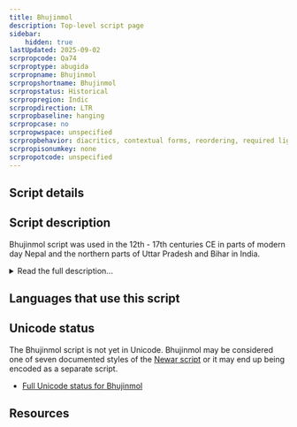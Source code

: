 ```yaml
---
title: Bhujinmol
description: Top-level script page
sidebar:
    hidden: true
lastUpdated: 2025-09-02
scrpropcode: Qa74
scrproptype: abugida
scrpropname: Bhujinmol
scrpropshortname: Bhujinmol
scrpropstatus: Historical
scrpropregion: Indic
scrpropdirection: LTR
scrpropbaseline: hanging
scrpropcase: no
scrpropwspace: unspecified
scrpropbehavior: diacritics, contextual forms, reordering, required ligatures
scrpropisonumkey: none
scrpropotcode: unspecified
---
```



## Script details

<ScriptDetails />

## Script description

Bhujinmol script was used in the 12th - 17th centuries CE in parts of modern day Nepal and the northern parts of Uttar Pradesh and Bihar in India.

<details>
<summary>Read the full description...</summary>In the Newa language, the term _ Bhujinmol_ translates as “fly-headed”, referring to the shape of the Bhujinmol headstroke. 

Structurally, Bhujinmol is based on the Brahmi model and is very similar to the Newa script. Certain vowel signs are written with contextual forms, when combining them with certain consonant letters. The contextual form changes the shape of the headstroke. The way vowel signs behave in Bhujinmol is similar to the way vowel signs behave in Newa script. The headstrokes of Newa letters are flat in comparison to the curved and hooked headstrokes of Bhujinmol letters. Although the shape of their headstrokes differ, the letters of Bhujinmol and Newa have identical structures. Lastly, there are six distinctive letters in Bhujinmol from Newa and two distinctive consonant conjuncts as well. 

_This script is not currently recognized by the [ISO 15924 standard](http://www.unicode.org/iso15924/), but is included in ScriptSource for research purposes. If you have any information on this script, please add the information to this site. Your contributions can be a great help in refining and expanding the ISO 15924 standard. The [Script Encoding Initiative](http://www.linguistics.berkeley.edu/sei/) is working to support the inclusion of this script in the standard, and contributions here will support their efforts._
</details>

## Languages that use this script

<WsList script='Qa74' wsMax='5' />

## Unicode status

The Bhujinmol script is not yet in Unicode. Bhujinmol may be considered one of seven documented styles of the [Newar script](/scrlang/scripts/newa) or it may end up being encoded as a separate script.

- [Full Unicode status for Bhujinmol](/scrlang/unicode/qa74-unicode)



## Resources

<ScriptResources detailSummary='seemore' />

